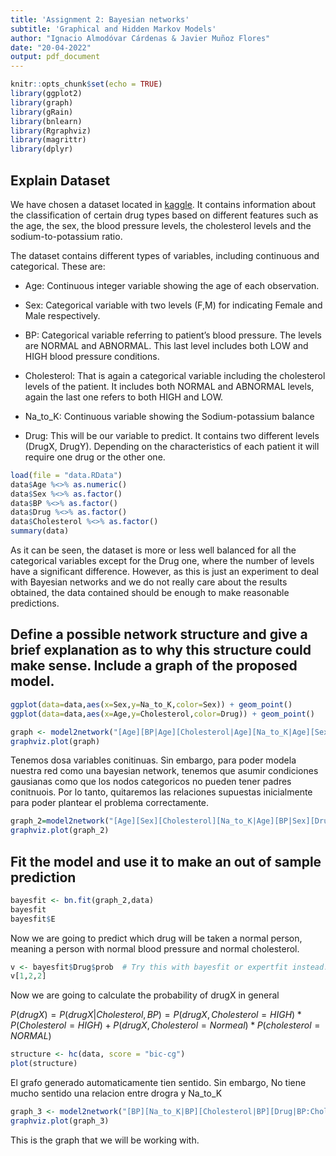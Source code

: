 ```yaml
---
title: 'Assignment 2: Bayesian networks'
subtitle: 'Graphical and Hidden Markov Models'
author: "Ignacio Almodóvar Cárdenas & Javier Muñoz Flores"
date: "20-04-2022"
output: pdf_document
---
```


```r
knitr::opts_chunk$set(echo = TRUE)
library(ggplot2)
library(graph)
library(gRain)
library(bnlearn)
library(Rgraphviz)
library(magrittr)
library(dplyr)
```


## Explain Dataset

We have chosen a dataset located in [kaggle](https://www.kaggle.com/prathamtripathi/drug-classification). It contains information about the classification of certain drug types based on different features such as the age, the sex, the blood pressure levels, the cholesterol levels and the sodium-to-potassium ratio.

The dataset contains different types of variables, including continuous and categorical. These are:

 - Age: Continuous integer variable showing the age of each observation.
 
 - Sex: Categorical variable with two levels (F,M) for indicating Female and Male respectively.
 
 - BP: Categorical variable referring to patient's blood pressure. The levels are NORMAL and ABNORMAL. This last level includes both LOW and HIGH blood pressure conditions.
 
 - Cholesterol: That is again a categorical variable including the cholesterol levels of the patient. It includes both NORMAL and ABNORMAL levels, again the last one refers to both HIGH and LOW.
 
 - Na_to_K: Continuous variable showing the Sodium-potassium balance
 
 - Drug: This will be our variable to predict. It contains two different levels (DrugX, DrugY). Depending on the characteristics of each patient it will require one drug or the other one.
 

```r
load(file = "data.RData")
data$Age %<>% as.numeric()
data$Sex %<>% as.factor() 
data$BP %<>% as.factor() 
data$Drug %<>% as.factor()
data$Cholesterol %<>% as.factor() 
summary(data)
```

As it can be seen, the dataset is more or less well balanced for all the categorical variables except for the Drug one, where the number of levels have a significant difference. However, as this is just an experiment to deal with Bayesian networks and we do not really care about the results obtained, the data contained should be enough to make reasonable predictions.

## Define a possible network structure and give a brief explanation as to why this structure could make sense.  Include a graph of the proposed model.

```r

ggplot(data=data,aes(x=Sex,y=Na_to_K,color=Sex)) + geom_point()
ggplot(data=data,aes(x=Age,y=Cholesterol,color=Drug)) + geom_point()
```
```r
graph <- model2network("[Age][BP|Age][Cholesterol|Age][Na_to_K|Age][Sex][Drug|BP:Cholesterol:Sex]")
graphviz.plot(graph)
```
Tenemos dosa variables conitinuas. Sin embargo, para poder modela nuestra red como una bayesian network, tenemos que asumir condiciones gausianas como que los nodos categoricos no pueden tener padres conitnuois. Por lo tanto, quitaremos las relaciones supuestas inicialmente para poder plantear el problema correctamente.

```r
graph_2=model2network("[Age][Sex][Cholesterol][Na_to_K|Age][BP|Sex][Drug|BP:Cholesterol]")
graphviz.plot(graph_2)
```


## Fit the model and use it to make an out of sample prediction

```r
bayesfit <- bn.fit(graph_2,data)
bayesfit
bayesfit$E
```

Now we are going to predict which drug will be taken a normal person, meaning a person with normal blood pressure and normal cholesterol. 

```r
v <- bayesfit$Drug$prob  # Try this with bayesfit or expertfit instead.
v[1,2,2]
```

Now we are going to calculate the probability of drugX in general

$P(drugX)=P(drugX|Cholesterol,BP)=P(drugX,Cholesterol=HIGH)*P(Cholesterol=HIGH)+P(drugX,Cholesterol=Normeal)*P(cholesterol=NORMAL)$



```r
structure <- hc(data, score = "bic-cg")
plot(structure)
```


El grafo generado automaticamente tien sentido. Sin embargo, No tiene mucho sentido una relacion entre drogra y Na_to_K

```r
graph_3 <- model2network("[BP][Na_to_K|BP][Cholesterol|BP][Drug|BP:Cholesterol]")
graphviz.plot(graph_3)
```

This is the graph that we will be working with.



